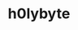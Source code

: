 ---
layout: ../../layouts/theme/profile.astro
#Heartbeat
status: true

#Main Profile Start
username: h0lybyte
title: h0lybyte
description: h0lybytes home within a home.
jobby: DevOps

#PFP
img: https://i.imgur.com/4vkoAdX.png

#BIO
bloodtype: vampire
lottie: https://assets3.lottiefiles.com/animated_stickers/lf_tgs_ydeydp5o.json
project: My main project for KBVE is the front/backend for the website! I hate everything about it but at the same time, I also really-really hate everything about it.
primary: The primary objective for me is to integrate and interpolate everything that goes on, all while maintaining the last braincell that I have not yet fried.
secondary: The secondary things I am currently doing are some cool Unity games for da JAM!
lottiefooter: https://assets3.lottiefiles.com/animated_stickers/lf_tgs_zqktr6ot.json

#Socials
github: h0lybyte
twitter: h0lybyte
website: https://kbve.com/

#Position
position: staff
admin: true
moderator: true
vip: true
gfx: false
dev: true
langs:
- js
- c#
- php
tags:
- team
---
